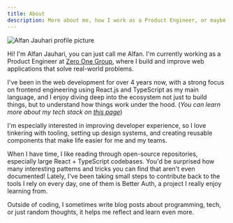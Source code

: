 ```yaml
---
title: About
description: More about me, how I work as a Product Engineer, or maybe how many times I eating meatball everyday.
---
```


<Image src={PP} alt="Alfan Jauhari profile picture" class="rounded-full mx-auto" height={160} width={160} quality={80} />

Hi! I'm Alfan Jauhari, you can just call me Alfan. I'm currently working as a Product Engineer at [Zero One Group](https://zero-one-group.com), where I build and improve web applications that solve real-world problems.

I've been in the web development for over 4 years now, with a strong focus on frontend engineering using React.js and TypeScript as my main language, and I enjoy diving deep into the ecosystem not just to build things, but to understand how things work under the hood. (_You can learn more about my tech stack on [this page](/uses)_)

I'm especially interested in improving developer experience, so I love tinkering with tooling, setting up design systems, and creating reusable components that make life easier for me and my teams.

When I have time, I like reading through open-source repositories, especially large React + TypeScript codebases. You'd be surprised how many interesting patterns and tricks you can find that aren't even documented! Lately, I've been taking small steps to contribute back to the tools I rely on every day, one of them is Better Auth, a project I really enjoy learning from.

Outside of coding, I sometimes write blog posts about programming, tech, or just random thoughts, it helps me reflect and learn even more.